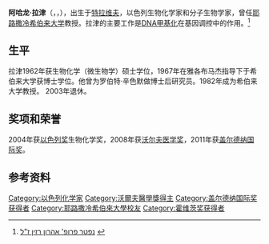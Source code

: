 {{Infobox scientist
| name              = 阿哈龙·拉津<br />Aharon Razin
| image             = Aharon razin.jpg
| image_size        = 
| caption           = Razin in 2009
| birth_date        = {{Birth date and age|1935|04|06|mf=y}}
| birth_place       = [[巴勒斯坦託管地|巴勒斯坦託管地]][[特拉维夫|特拉维夫]]
| death_date        = 
| death_place       = 
| nationality       = {{ISR}}
| fields            = [[生物化学|生物化学]]<br />[[分子生物学|分子生物学]]
| workplaces        = [[耶路撒冷希伯來大學|耶路撒冷希伯來大學]]
| alma_mater        = [[耶路撒冷希伯來大學|耶路撒冷希伯來大學]]
| doctoral_advisor  = 
| doctoral_students = 
| known_for         = 
| awards            = [[盖尔德纳国际奖|盖尔德纳国际奖]] <small>(2011)</small><br>[[沃尔夫医学奖|沃尔夫医学奖]] <small>(2008)</small><br>[[以色列奖|以色列奖]] <small>(2004)</small>
}}
'''阿哈龙·拉津'''（{{lang-he|'''אהרון רזין'''}}，{{lang-en|'''Aharon Razin'''}}，{{bd|1935年|4月6日|2019年|5月27日|catIdx=Razin}}），出生于[[特拉维夫|特拉维夫]]，以色列生物化学家和分子生物学家，曾任[[耶路撒冷|耶路撒冷]][[希伯来大学|希伯来大学]]教授。拉津的主要工作是[[DNA甲基化|DNA甲基化]]在基因调控中的作用。<ref>[https://www.inn.co.il/News/News.aspx/403043 נפטר פרופ' אהרון רזין ז"ל] {{Wayback|url=https://www.inn.co.il/News/News.aspx/403043 |date=20200206001451 }} {{he icon}}</ref>

== 生平 ==
拉津1962年获生物化学（微生物学）硕士学位，1967年在雅各布马杰指导下于希伯来大学获博士学位。他曾为罗伯特·辛色默做博士后研究员。1982年成为希伯来大学教授。 2003年退休。

== 奖项和荣誉 ==
2004年获[[以色列奖|以色列奖]]生物化学奖，2008年获[[沃尔夫医学奖|沃尔夫医学奖]]，2011年获[[盖尔德纳国际奖|盖尔德纳国际奖]]。

== 参考资料 ==
{{reflist}}

{{沃尔夫医学奖}}
{{加拿大盖尔德纳国际奖获得者}}
{{路易莎·格罗斯·霍维茨奖获得者}}

{{Authority control}}
{{DEFAULTSORT:Razin}}
[[Category:以色列化学家|Category:以色列化学家]]
[[Category:沃爾夫醫學獎得主|Category:沃爾夫醫學獎得主]]
[[Category:盖尔德纳国际奖获得者|Category:盖尔德纳国际奖获得者]]
[[Category:耶路撒冷希伯來大學校友|Category:耶路撒冷希伯來大學校友]]
[[Category:霍维茨奖获得者|Category:霍维茨奖获得者]]